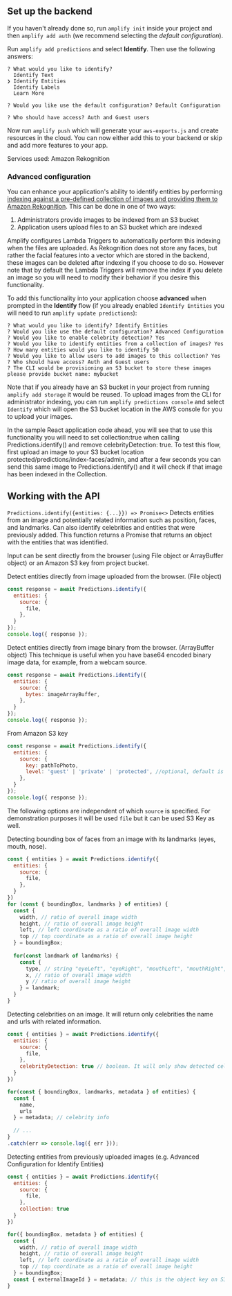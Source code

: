 ## Set up the backend

If you haven't already done so, run `amplify init` inside your project and then `amplify add auth` (we recommend selecting the *default configuration*).

Run `amplify add predictions` and select **Identify**. Then use the following answers:

```console
? What would you like to identify? 
  Identify Text 
❯ Identify Entities 
  Identify Labels 
  Learn More 

? Would you like use the default configuration? Default Configuration

? Who should have access? Auth and Guest users
```

Now run `amplify push` which will generate your `aws-exports.js` and create resources in the cloud. You can now either add this to your backend or skip and add more features to your app.

Services used: Amazon Rekognition

### Advanced configuration

You can enhance your application's ability to identify entities by performing [indexing against a pre-defined collection of images and providing them to Amazon Rekognition](https://docs.aws.amazon.com/rekognition/latest/dg/API_IndexFaces.html). This can be done in one of two ways:
1. Administrators provide images to be indexed from an S3 bucket
2. Application users upload files to an S3 bucket which are indexed

Amplify configures Lambda Triggers to automatically perform this indexing when the files are uploaded. As Rekognition does not store any faces, but rather the facial features into a vector which are stored in the backend, these images can be deleted after indexing if you choose to do so. However note that by default the Lambda Triggers will remove the index if you delete an image so you will need to modify their behavior if you desire this functionality.

To add this functionality into your application choose **advanced** when prompted in the **Identify** flow (if you already enabled `Identify Entities` you will need to run `amplify update predictions`):

```console
? What would you like to identify? Identify Entities
? Would you like use the default configuration? Advanced Configuration
? Would you like to enable celebrity detection? Yes
? Would you like to identify entities from a collection of images? Yes
? How many entities would you like to identify 50
? Would you like to allow users to add images to this collection? Yes
? Who should have access? Auth and Guest users
? The CLI would be provisioning an S3 bucket to store these images please provide bucket name: mybucket
```

Note that if you already have an S3 bucket in your project from running `amplify add storage` it would be reused. To upload images from the CLI for administrator indexing, you can run `amplify predictions console` and select `Identify` which will open the S3 bucket location in the AWS console for you to upload your images.

In the sample React application code ahead, you will see that to use this functionality you will need to set collection:true when calling Predictions.identify() and remove celebrityDetection: true. To test this flow, first upload an image to your S3 bucket location protected/predictions/index-faces/admin, and after a few seconds you can send this same image to Predictions.identify() and it will check if that image has been indexed in the Collection.

## Working with the API

`Predictions.identify({entities: {...}}) => Promise<>`
Detects entities from an image and potentially related information such as position, faces, and landmarks. Can also identify celebrities and entities that were previously added. This function returns a Promise that returns an object with the entities that was identified.  

Input can be sent directly from the browser (using File object or ArrayBuffer object) or an Amazon S3 key from project bucket.

Detect entities directly from image uploaded from the browser. (File object)

```javascript
const response = await Predictions.identify({
  entities: {
    source: {
      file,
    },
  }
});
console.log({ response });
```

Detect entities directly from image binary from the browser. (ArrayBuffer object)
This technique is useful when you have base64 encoded binary image data, for example, from a webcam source.

```javascript
const response = await Predictions.identify({
  entities: {
    source: {
      bytes: imageArrayBuffer,
    },
  }
});
console.log({ response });
```

From Amazon S3 key
```javascript
const response = await Predictions.identify({
  entities: {
    source: {
      key: pathToPhoto,
      level: 'guest' | 'private' | 'protected', //optional, default is the configured on Storage category
    },
  }
});
console.log({ response });
```

The following options are independent of which `source` is specified. For demonstration purposes it will be used `file` but it can be used S3 Key as well. 

Detecting bounding box of faces from an image with its landmarks (eyes, mouth, nose).

```javascript
const { entities } = await Predictions.identify({
  entities: {
    source: {
      file,
    },
  }
})
for (const { boundingBox, landmarks } of entities) {
  const { 
    width, // ratio of overall image width
    height, // ratio of overall image height
    left, // left coordinate as a ratio of overall image width
    top // top coordinate as a ratio of overall image height
  } = boundingBox;
  
  for(const landmark of landmarks) {
    const {
      type, // string "eyeLeft", "eyeRight", "mouthLeft", "mouthRight", "nose"
      x, // ratio of overall image width
      y // ratio of overall image height
    } = landmark;
  }
}
```

Detecting celebrities on an image. It will return only celebrities the name and urls with related information.

```javascript
const { entities } = await Predictions.identify({
  entities: {
    source: {
      file,
    },
    celebrityDetection: true // boolean. It will only show detected celebrities 
  }
})

for(const { boundingBox, landmarks, metadata } of entities) {
  const { 
    name,
    urls 
  } = metadata; // celebrity info
  
  // ...
}
.catch(err => console.log({ err }));
```

Detecting entities from previously uploaded images (e.g. Advanced Configuration for Identify Entities)

```javascript
const { entities } = await Predictions.identify({
  entities: {
    source: {
      file,
    },
    collection: true
  }
})

for({ boundingBox, metadata } of entities) {
  const {
    width, // ratio of overall image width
    height, // ratio of overall image height
    left, // left coordinate as a ratio of overall image width
    top // top coordinate as a ratio of overall image height
  } = boundingBox;
  const { externalImageId } = metadata; // this is the object key on S3 from the original image
}
```
